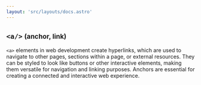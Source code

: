 ```yaml
---
layout: 'src/layouts/docs.astro'
---
```


## `<a/>` <small class="clr-subtext txt-sm"> (anchor, link) </small>

`<a>` elements in web development create hyperlinks, which are used to
navigate to other pages, sections within a page, or external resources.
They can be styled to look like buttons or other interactive elements,
making them versatile for navigation and linking purposes. Anchors are
essential for creating a connected and interactive web experience.
